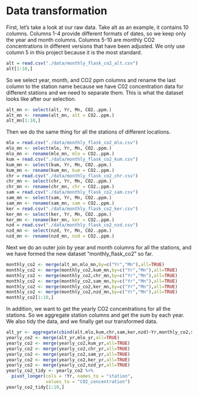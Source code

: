 # Data transformation

First, let's take a look at our raw data. Take alt as an example, it contains 10 columns. Columns 1-4 provide different formats of dates, so we keep only the year and month columns. Columns 5-10 are monthly CO2 concentrations in different versions that have been adjusted. We only use column 5 in this project because it is the most standard. 

```r
alt = read.csv("./data/monthly_flask_co2_alt.csv")
alt[1:10,]
```

So we select year, month, and CO2 ppm columns and rename the last column to the station name because we have C02 concentration data for different stations and we need to separate them. This is what the dataset looks like after our selection.

```r
alt_mn <- select(alt, Yr, Mn, CO2..ppm.)
alt_mn <- rename(alt_mn, alt = CO2..ppm.)
alt_mn[1:10,]
```

Then we do the same thing for all the stations of different locations.

```r
mlo = read.csv("./data/monthly_flask_co2_mlo.csv")
mlo_mn <- select(mlo, Yr, Mn, CO2..ppm.)
mlo_mn <- rename(mlo_mn, mlo = CO2..ppm.)
kum = read.csv("./data/monthly_flask_co2_kum.csv")
kum_mn <- select(kum, Yr, Mn, CO2..ppm.)
kum_mn <- rename(kum_mn, kum = CO2..ppm.)
chr = read.csv("./data/monthly_flask_co2_chr.csv")
chr_mn <- select(chr, Yr, Mn, CO2..ppm.)
chr_mn <- rename(chr_mn, chr = CO2..ppm.)
sam = read.csv("./data/monthly_flask_co2_sam.csv")
sam_mn <- select(sam, Yr, Mn, CO2..ppm.)
sam_mn <- rename(sam_mn, sam = CO2..ppm.)
ker = read.csv("./data/monthly_flask_co2_ker.csv")
ker_mn <- select(ker, Yr, Mn, CO2..ppm.)
ker_mn <- rename(ker_mn, ker = CO2..ppm.)
nzd = read.csv("./data/monthly_flask_co2_nzd.csv")
nzd_mn <- select(nzd, Yr, Mn, CO2..ppm.)
nzd_mn <- rename(nzd_mn, nzd = CO2..ppm.)
```

Next we do an outer join by year and month columns for all the stations, and we have formed the new dataset “monthly_flask_co2” so far.

```r
monthly_co2 <- merge(alt_mn,mlo_mn,by=c("Yr","Mn"),all=TRUE)
monthly_co2 <- merge(monthly_co2,kum_mn,by=c("Yr","Mn"),all=TRUE)
monthly_co2 <- merge(monthly_co2,chr_mn,by=c("Yr","Mn"),all=TRUE)
monthly_co2 <- merge(monthly_co2,sam_mn,by=c("Yr","Mn"),all=TRUE)
monthly_co2 <- merge(monthly_co2,ker_mn,by=c("Yr","Mn"),all=TRUE)
monthly_co2 <- merge(monthly_co2,nzd_mn,by=c("Yr","Mn"),all=TRUE)
monthly_co2[1:10,]
```

In addition, we want to get the yearly CO2 concentrations for all the stations. So we aggregate station columns and get the sum by each year. We also tidy the data, and we finally get our transformed data.

```r
alt_yr <- aggregate(cbind(alt,mlo,kum,chr,sam,ker,nzd)~Yr,monthly_co2,sum)
yearly_co2 <- merge(alt_yr,mlo_yr,all=TRUE)
yearly_co2 <- merge(yearly_co2,kum_yr,all=TRUE)
yearly_co2 <- merge(yearly_co2,chr_yr,all=TRUE)
yearly_co2 <- merge(yearly_co2,sam_yr,all=TRUE)
yearly_co2 <- merge(yearly_co2,ker_yr,all=TRUE)
yearly_co2 <- merge(yearly_co2,nzd_yr,all=TRUE)
yearly_co2_tidy <- yearly_co2 %>%
  pivot_longer(cols = !Yr, names_to = "station", 
               values_to = "CO2_concentration")
yearly_co2_tidy[1:10,]
```
